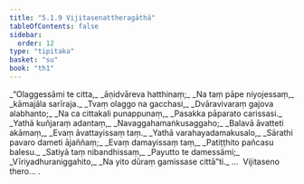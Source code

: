 ```yaml
---
title: "5.1.9 Vijitasenattheragāthā"
tableOfContents: false
sidebar:
  order: 12
type: "tipitaka"
basket: "su"
book: "th1"
---
```



<DynamicBreadcrumb />

<Division number="355" book="th1" bookNo="19" page="279">

<Paragraph number="615" type="verses" book="th1">
_“Olaggessāmi te citta,_  
_āṇidvāreva hatthinaṃ;_  
_Na taṃ pāpe niyojessaṃ,_  
_kāmajāla sarīraja._  

</Paragraph>

</Division>
<Division number="356" book="th1" bookNo="19" page="279">

<Paragraph number="616" type="verses" book="th1">
_Tvaṃ olaggo na gacchasi,_  
_Dvāravivaraṃ gajova alabhanto;_  
_Na ca cittakali punappunaṃ,_  
_Pasakka pāparato carissasi._  

</Paragraph>

</Division>
<Division number="357" book="th1" bookNo="19" page="279">

<Paragraph number="617" type="verses" book="th1">
_Yathā kuñjaraṃ adantaṃ,_  
_Navaggahamaṅkusaggaho;_  
_Balavā āvatteti akāmaṃ,_  
_Evaṃ āvattayissaṃ taṃ._  

</Paragraph>

</Division>
<Division number="358" book="th1" bookNo="19" page="279">

<Paragraph number="618" type="verses" book="th1">
_Yathā varahayadamakusalo,_  
_Sārathi pavaro dameti ājaññaṃ;_  
_Evaṃ damayissaṃ taṃ,_  
_Patiṭṭhito pañcasu balesu._  

</Paragraph>

</Division>
<Division number="359" book="th1" bookNo="19" page="279">

<Paragraph number="619" type="verses" book="th1">
_Satiyā taṃ nibandhissaṃ,_  
_Payutto te damessāmi;_  
_Vīriyadhuraniggahito,_  
_Na yito dūraṃ gamissase cittā”ti._  


</Paragraph>
</Division>

<Paragraph number="620" type="center" book="th1">
…  Vijitaseno thero… .
</Paragraph>